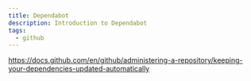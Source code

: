 ```yaml
---
title: Dependabot
description: Introduction to Dependabot
tags:
  - github
---
```


https://docs.github.com/en/github/administering-a-repository/keeping-your-dependencies-updated-automatically
